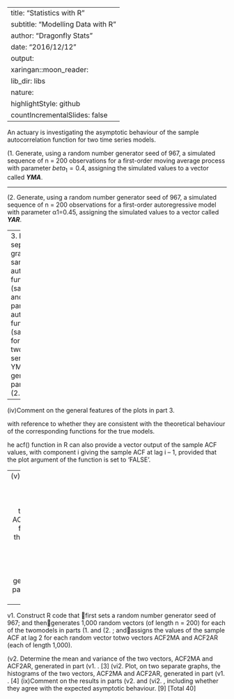 
---
title: "Statistics with R"
subtitle: "Modelling Data with R"
author: "Dragonfly Stats"
date: "2016/12/12"
output:
  xaringan::moon_reader:
    lib_dir: libs
    nature:
      highlightStyle: github
      countIncrementalSlides: false
---


An actuary is investigating the asymptotic behaviour of the sample autocorrelation function for two time series models. 


(1. Generate, using a random number generator seed of 967, a simulated sequence of n = 200 observations for a first-order moving average process with parameter $beta_1=0.4$, assigning the 
simulated values to a vector called ***YMA***.  

---

(2. Generate, using a random number generator seed of 967, a simulated sequence of n = 200 observations for a first-order autoregressive model 
with parameter α1=0.45, assigning the simulated values to a vector called ***YAR***. 

---
3.  Plot, on four separate graphs, the sample autocorrelation function (sample ACF) and sample partial autocorrelation function (sample PACF) for each of the two time series models, YMA and YAR, generated 
in parts (1.  and (2. .   

---

(iv)Comment on the general features of the plots in part 3.  

 with reference to whether they are consistent with the theoretical behaviour of the corresponding functions for the true models. 
 
 he acf() function in R can also provide a vector output of the sample ACF values, with component i giving the sample ACF at lag i – 1, provided that the plot argument of the function is set to ‘FALSE’. 
 
---
  (v)Determine the numerical values for the sample ACF at lag 2, for each of the two time series models, YMA and YAR, generated in parts (1.  and (2. . [2] (
  
---  
  
  v1. Construct R code that  first sets a random number generator seed of 967; and thengenerates 1,000 random vectors (of length n = 200) for each of the twomodels in parts (1.  and (2. ; andassigns the values of the sample ACF at lag 2 for each random vector totwo vectors ACF2MA and ACF2AR (each of length 1,000).
  
  (v2. Determine the mean and variance of the two vectors, ACF2MA and ACF2AR, generated in part (v1. . [3] (vi2. Plot, on two separate graphs, the histograms of the two vectors, ACF2MA and ACF2AR, generated in part (v1. . [4] 
(ix)Comment on the results in parts (v2.  and (vi2. , including whether they agree with the expected asymptotic behaviour. [9] [Total 40] 
